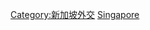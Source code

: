 {{Commonscat|Bilateral relations of Singapore}}

[[Category:新加坡外交|Category:新加坡外交]]
[[Category:各国雙邊關係|Singapore]]